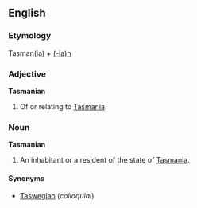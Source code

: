 ==English==
===Etymology===
Tasman(ia) + [[-ian|(-ia)n]]

===Adjective===
'''Tasmanian'''

#Of or relating to [[Tasmania]].

===Noun===
'''Tasmanian'''

#An inhabitant or a resident of the state of [[Tasmania]].

====Synonyms====
*[[Taswegian]] (''colloquial'')
